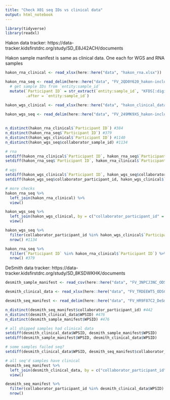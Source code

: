 ```yaml
---
title: "Check X01 seq IDs vs clinical data"
output: html_notebook
---
```


```r
library(tidyverse)
library(readxl)
```


Hakon data tracker: https://data-tracker.kidsfirstdrc.org/study/SD_E8J42ACH/documents

Hakon sample manifest is same as clinical data. One each for WGS and RNA samples

```r
hakon_rna_clinical <- read_xlsx(here::here("data", "hakon_rna.xlsx"))

hakon_rna_seq <- read_delim(here::here("data", "FV_2QD0Y620_hakon-include-rna.tsv"), delim = "\t") %>% 
  # get sample IDs from `entity:sample_id`
  mutate(`Participant ID` = str_extract(`entity:sample_id`, "KFDS[:digit:]*"),
         .after = `entity:sample_id`)

hakon_wgs_clinical <- read_xlsx(here::here("data", "hakon_clinical_data_v8.xlsx"))
  
hakon_wgs_seq <- read_delim(here::here("data", "FV_249MK9XS_hakon-include-wgs.tsv"), delim = "\t")
  
```


```r
n_distinct(hakon_rna_clinical$`Participant ID`) #384
n_distinct(hakon_rna_seq$`Participant ID`) #379
n_distinct(hakon_wgs_clinical$`Participant ID`) #1140
n_distinct(hakon_wgs_seq$collaborator_sample_id) #1134
```

```r
# rna
setdiff(hakon_rna_clinical$`Participant ID`, hakon_rna_seq$`Participant ID`) #5 samples have clin but no seq
setdiff(hakon_rna_seq$`Participant ID`, hakon_rna_clinical$`Participant ID`)

# wgs
setdiff(hakon_wgs_clinical$`Participant ID`, hakon_wgs_seq$collaborator_participant_id) #6 samples have clin but no wgs
setdiff(hakon_wgs_seq$collaborator_participant_id, hakon_wgs_clinical$`Participant ID`)

# more checks
hakon_rna_seq %>% 
  left_join(hakon_rna_clinical) %>% 
  view()

hakon_wgs_seq %>% 
  left_join(hakon_wgs_clinical, by = c("collaborator_participant_id" = "Participant ID")) %>% 
  view()

hakon_wgs_seq %>% 
  filter(collaborator_participant_id %in% hakon_wgs_clinical$`Participant ID`) %>% 
  nrow() #1134

hakon_rna_seq %>% 
  filter(`Participant ID` %in% hakon_rna_clinical$`Participant ID`) %>% 
  nrow() #379
```


DeSmith data tracker: https://data-tracker.kidsfirstdrc.org/study/SD_8KSDWKHK/documents

```r
desmith_sample_manifest <- read_csv(here::here("data", "FV_3NPCJ3NC_ODSCS_desmith_SampleManifest_Dec22.csv"))

desmith_clinical_data <- read_xlsx(here::here("data", "FV_TRDEEWT5_ODSCS_demith_ClinicalData_17June22.xlsx"))

desmith_seq_manifest <- read_delim(here::here("data", "FV_HR9F87C2_DeSmith broad manifest.tsv"), delim = "\t")
```


```r
n_distinct(desmith_seq_manifest$collaborator_participant_id) #442
n_distinct(desmith_clinical_data$WPSID) #476
n_distinct(desmith_sample_manifest$WPSID) #476
```

```r
# all shipped samples had clinical data
setdiff(desmith_clinical_data$WPSID, desmith_sample_manifest$WPSID)
setdiff(desmith_sample_manifest$WPSID, desmith_clinical_data$WPSID)

# some samples failed seq?
setdiff(desmith_clinical_data$WPSID, desmith_seq_manifest$collaborator_participant_id) %>% length() #34

# all seq'd samples have clinical
desmith_seq_manifest %>% 
  left_join(desmith_clinical_data, by = c("collaborator_participant_id" = "WPSID")) %>% 
  view()

desmith_seq_manifest %>% 
  filter(collaborator_participant_id %in% desmith_clinical_data$WPSID) %>% 
  nrow()
```

